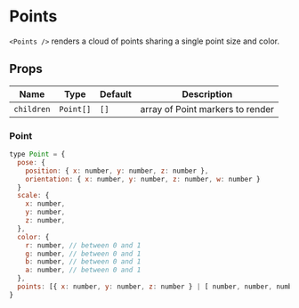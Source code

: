 
# Points

`<Points />` renders a cloud of points sharing a single point size and color.

## Props

| Name       | Type      | Default | Description                      |
| ---------- | --------- | ------- | -------------------------------- |
| `children` | `Point[]` | `[]`    | array of Point markers to render |

### Point

```js
type Point = {
  pose: {
    position: { x: number, y: number, z: number },
    orientation: { x: number, y: number, z: number, w: number }
  }
  scale: {
    x: number,
    y: number,
    z: number,
  },
  color: {
    r: number, // between 0 and 1
    g: number, // between 0 and 1
    b: number, // between 0 and 1
    a: number, // between 0 and 1
  },
  points: [{ x: number, y: number, z: number } | [ number, number, number ]] ,
}
```

<Points />
